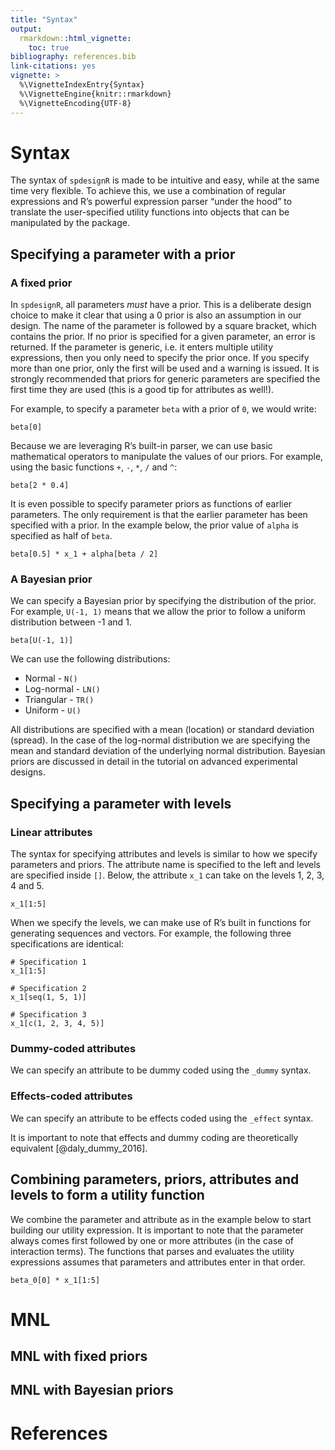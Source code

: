 ```yaml
---
title: "Syntax"
output: 
  rmarkdown::html_vignette:
    toc: true
bibliography: references.bib
link-citations: yes
vignette: >
  %\VignetteIndexEntry{Syntax}
  %\VignetteEngine{knitr::rmarkdown}
  %\VignetteEncoding{UTF-8}
---
```


# Syntax
The syntax of `spdesignR` is made to be intuitive and easy, while at the same time very flexible. To achieve this, we use a combination of regular expressions and R's powerful expression parser "under the hood" to translate the user-specified utility functions into objects that can be manipulated by the package. 

## Specifying a parameter with a prior
### A fixed prior
In `spdesignR`, all parameters *must* have a prior. This is a deliberate design choice to make it clear that using a 0 prior is also an assumption in our design. The name of the parameter is followed by a square bracket, which contains the prior. If no prior is specified for a given parameter, an error is returned. If the parameter is generic, i.e. it enters multiple utility expressions, then you only need to specify the prior once. If you specify more than one prior, only the first will be used and a warning is issued. It is strongly recommended that priors for generic parameters are specified the first time they are used (this is a good tip for attributes as well!). 

For example, to specify a parameter `beta` with a prior of `0`, we would write: 

```
beta[0]
```

Because we are leveraging R's built-in parser, we can use basic mathematical operators to manipulate the values of our priors. For example, using the basic functions `+`, `-`, `*`, `/` and `^`:

```
beta[2 * 0.4]
```

It is even possible to specify parameter priors as functions of earlier parameters. The only requirement is that the earlier parameter has been specified with a prior. In the example below, the prior value of `alpha` is specified as half of `beta`.

```
beta[0.5] * x_1 + alpha[beta / 2]
```

### A Bayesian prior

We can specify a Bayesian prior by specifying the distribution of the prior. For example, `U(-1, 1)` means that we allow the prior to follow a uniform distribution between -1 and 1. 

```
beta[U(-1, 1)]
```

We can use the following distributions:

* Normal - `N()`
* Log-normal - `LN()`
* Triangular - `TR()`
* Uniform - `U()`

All distributions are specified with a mean (location) or standard deviation (spread). In the case of the log-normal distribution we are specifying the mean and standard deviation of the underlying normal distribution. Bayesian priors are discussed in detail in the tutorial on advanced experimental designs. 

## Specifying a parameter with levels
### Linear attributes
The syntax for specifying attributes and levels is similar to how we specify parameters and priors. The attribute name is specified to the left and levels are specified inside `[]`. Below, the attribute `x_1` can take on the levels 1, 2, 3, 4 and 5. 

```
x_1[1:5]
```

When we specify the levels, we can make use of R's built in functions for generating sequences and vectors. For example, the following three specifications are identical:

```
# Specification 1
x_1[1:5]

# Specification 2
x_1[seq(1, 5, 1)]

# Specification 3
x_1[c(1, 2, 3, 4, 5)]
```

### Dummy-coded attributes
We can specify an attribute to be dummy coded using the `_dummy` syntax.

### Effects-coded attributes
We can specify an attribute to be effects coded using the `_effect` syntax.


It is important to note that effects and dummy coding are theoretically equivalent [@daly_dummy_2016]. 

## Combining parameters, priors, attributes and levels to form a utility function

We combine the parameter and attribute as in the example below to start building our utility expression. It is important to note that the parameter always comes first followed by one or more attributes (in the case of interaction terms). The functions that parses and evaluates the utility expressions assumes that parameters and attributes enter in that order. 

 ```
beta_0[0] * x_1[1:5]
```

# MNL

## MNL with fixed priors

## MNL with Bayesian priors


# References
